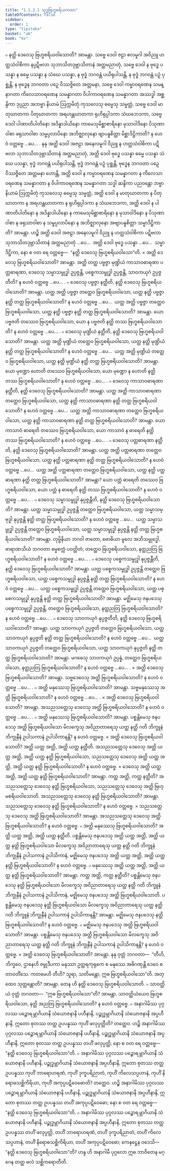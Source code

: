 ```yaml
---
title: "1.1.3.1 သုဒ္ဓဗြဟ္မစရိယကထာ"
tableOfContents: false
sidebar:
  order: 1
type: "tipitaka"
basket: "ab"
book: "kv"
---
```



<DynamicBreadcrumb />

<Division number="269" book="kv" e="ch" v="32" p="80">

<Paragraph number="527" book="kv">
๐ နတ္ထိ ဒေဝေသု ဗြဟ္မစရိယဝါသောတိ? အာမန္တာ. သဗ္ဗေ ဒေဝါ ဇဠာ ဧလမူဂါ အဝိညူ ဟတ္ထသံဝါစိကာ နပ္ပဋိဗလာ သုဘာသိတဒုဗ္ဘာသိတာနံ အတ္ထမညာတုံ, သဗ္ဗေ ဒေဝါ န ဗုဒ္ဓေ ပသန္နာ န ဓမ္မေ ပသန္နာ န သံဃေ ပသန္နာ, န ဗုဒ္ဓံ ဘဂဝန္တံ ပယိရုပါသန္တိ, န ဗုဒ္ဓံ ဘဂဝန္တံ ပဉှံ ပုစ္ဆန္တိ, န ဗုဒ္ဓေန ဘဂဝတာ ပဉှေ ဝိဿဇ္ဇိတေ အတ္တမနာ, သဗ္ဗေ ဒေဝါ ကမ္မာဝရဏေန သမန္နာဂတာ ကိလေသာဝရဏေန သမန္နာဂတာ ဝိပါကာဝရဏေန သမန္နာဂတာ အဿဒ္ဓါ အစ္ဆန္ဒိကာ ဒုပ္ပညာ အဘဗ္ဗာ နိယာမံ ဩက္ကမိတုံ ကုသလေသု ဓမ္မေသု သမ္မတ္တံ, သဗ္ဗေ ဒေဝါ မာတုဃာတကာ ပိတုဃာတကာ အရဟန္တဃာတကာ ရုဟိရုပ္ပါဒကာ သံဃဘေဒကာ, သဗ္ဗေ ဒေဝါ ပါဏာတိပါတိနော အဒိန္နာဒါယိနော ကာမေသုမိစ္ဆာစာရိနော မုသာဝါဒိနော ပိသုဏာဝါစာ ဖရုသာဝါစာ သမ္ဖပ္ပလာပိနော အဘိဇ္ဈာလုနော ဗျာပန္နစိတ္တာ မိစ္ဆာဒိဋ္ဌိကာတိ? န ဟေဝံ ဝတ္တဗ္ဗေ …ပေ… .
</Paragraph>

<Paragraph number="528" book="kv">
နနု အတ္ထိ ဒေဝါ အဇဠာ အနေလမူဂါ ဝိညူ န ဟတ္ထသံဝါစိကာ ပဋိဗလာ သုဘာသိတဒုဗ္ဘာသိတာနံ အတ္ထမညာတုံ, အတ္ထိ ဒေဝါ ဗုဒ္ဓေ ပသန္နာ ဓမ္မေ ပသန္နာ သံဃေ ပသန္နာ, ဗုဒ္ဓံ ဘဂဝန္တံ ပယိရုပါသန္တိ, ဗုဒ္ဓံ ဘဂဝန္တံ ပဉှံ ပုစ္ဆန္တိ, ဗုဒ္ဓေန ဘဂဝတာ ပဉှေ ဝိဿဇ္ဇိတေ အတ္တမနာ ဟောန္တိ, အတ္ထိ ဒေဝါ န ကမ္မာဝရဏေန သမန္နာဂတာ န ကိလေသာဝရဏေန သမန္နာဂတာ န ဝိပါကာဝရဏေန သမန္နာဂတာ သဒ္ဓါ ဆန္ဒိကာ ပညဝန္တော ဘဗ္ဗာ နိယာမံ ဩက္ကမိတုံ ကုသလေသု ဓမ္မေသု သမ္မတ္တံ, အတ္ထိ ဒေဝါ န မာတုဃာတကာ န ပိတုဃာတကာ န အရဟန္တဃာတကာ န ရုဟိရုပ္ပါဒကာ န သံဃဘေဒကာ, အတ္ထိ ဒေဝါ န ပါဏာတိပါတိနော န အဒိန္နာဒါယိနော န ကာမေသုမိစ္ဆာစာရိနော န မုသာဝါဒိနော န ပိသုဏာဝါစာ န ဖရုသာဝါစာ န သမ္ဖပ္ပလာပိနော န အဘိဇ္ဈာလုနော အဗျာပန္နစိတ္တာ သမ္မာဒိဋ္ဌိကာတိ? အာမန္တာ.
</Paragraph>

<Paragraph number="529" book="kv">
ဟဉ္စိ အတ္ထိ ဒေဝါ အဇဠာ အနေလမူဂါ ဝိညူ န ဟတ္ထသံဝါစိကာ ပဋိဗလာ သုဘာသိတဒုဗ္ဘာသိတာနံ အတ္ထမညာတုံ …ပေ…  အတ္ထိ ဒေဝါ ဗုဒ္ဓေ ပသန္နာ …ပေ…  သမ္မာဒိဋ္ဌိကာ, နော စ ဝတ ရေ ဝတ္တဗ္ဗေ—  “နတ္ထိ ဒေဝေသု ဗြဟ္မစရိယဝါသော”တိ.
</Paragraph>

</Division>
<Division number="270" book="kv" e="ch" v="32" p="81">

<Paragraph number="530" book="kv">
× အတ္ထိ ဒေဝေသု ဗြဟ္မစရိယဝါသောတိ? အာမန္တာ. အတ္ထိ တတ္ထ ပဗ္ဗဇ္ဇာ မုဏ္ဍိယံ ကာသာဝဓာရဏာ ပတ္တဓာရဏာ, ဒေဝေသု သမ္မာသမ္ဗုဒ္ဓါ ဥပ္ပဇ္ဇန္တိ, ပစ္စေကသမ္ဗုဒ္ဓါ ဥပ္ပဇ္ဇန္တိ, သာဝကယုဂံ ဥပ္ပဇ္ဇတီတိ? န ဟေဝံ ဝတ္တဗ္ဗေ …ပေ… .
</Paragraph>

<Paragraph number="531" book="kv">
๐ ဒေဝေသု ပဗ္ဗဇ္ဇာ နတ္ထီတိ, နတ္ထိ ဒေဝေသု ဗြဟ္မစရိယဝါသောတိ? အာမန္တာ. ယတ္ထ အတ္ထိ ပဗ္ဗဇ္ဇာ တတ္ထေဝ ဗြဟ္မစရိယဝါသော, ယတ္ထ နတ္ထိ ပဗ္ဗဇ္ဇာ နတ္ထိ တတ္ထ ဗြဟ္မစရိယဝါသောတိ? န ဟေဝံ ဝတ္တဗ္ဗေ …ပေ…  ယတ္ထ အတ္ထိ ပဗ္ဗဇ္ဇာ တတ္ထေဝ ဗြဟ္မစရိယဝါသော, ယတ္ထ နတ္ထိ ပဗ္ဗဇ္ဇာ နတ္ထိ တတ္ထ ဗြဟ္မစရိယဝါသောတိ? အာမန္တာ. ယော ပဗ္ဗဇတိ တဿေဝ ဗြဟ္မစရိယဝါသော, ယော န ပဗ္ဗဇတိ နတ္ထိ တဿ ဗြဟ္မစရိယဝါသောတိ? န ဟေဝံ ဝတ္တဗ္ဗေ …ပေ… .
</Paragraph>

<Paragraph number="532" book="kv">
๐ ဒေဝေသု မုဏ္ဍိယံ နတ္ထီတိ, နတ္ထိ ဒေဝေသု ဗြဟ္မစရိယဝါသောတိ? အာမန္တာ. ယတ္ထ အတ္ထိ မုဏ္ဍိယံ တတ္ထေဝ ဗြဟ္မစရိယဝါသော, ယတ္ထ နတ္ထိ မုဏ္ဍိယံ နတ္ထိ တတ္ထ ဗြဟ္မစရိယဝါသောတိ? န ဟေဝံ ဝတ္တဗ္ဗေ …ပေ…  ယတ္ထ အတ္ထိ မုဏ္ဍိယံ တတ္ထေဝ ဗြဟ္မစရိယဝါသော, ယတ္ထ နတ္ထိ မုဏ္ဍိယံ နတ္ထိ တတ္ထ ဗြဟ္မစရိယဝါသောတိ? အာမန္တာ. ယော မုဏ္ဍော ဟောတိ တဿေဝ ဗြဟ္မစရိယဝါသော, ယော မုဏ္ဍော န ဟောတိ နတ္ထိ တဿ ဗြဟ္မစရိယဝါသောတိ? န ဟေဝံ ဝတ္တဗ္ဗေ …ပေ… .
</Paragraph>

<Paragraph number="533" book="kv">
๐ ဒေဝေသု ကာသာဝဓာရဏာ နတ္ထီတိ, နတ္ထိ ဒေဝေသု ဗြဟ္မစရိယဝါသောတိ? အာမန္တာ. ယတ္ထ အတ္ထိ ကာသာဝဓာရဏာ တတ္ထေဝ ဗြဟ္မစရိယဝါသော, ယတ္ထ နတ္ထိ ကာသာဝဓာရဏာ နတ္ထိ တတ္ထ ဗြဟ္မစရိယဝါသောတိ? န ဟေဝံ ဝတ္တဗ္ဗေ …ပေ…  ယတ္ထ အတ္ထိ ကာသာဝဓာရဏာ တတ္ထေဝ ဗြဟ္မစရိယဝါသော, ယတ္ထ နတ္ထိ ကာသာဝဓာရဏာ နတ္ထိ တတ္ထ ဗြဟ္မစရိယဝါသောတိ? အာမန္တာ. ယော ကာသာဝံ ဓာရေတိ တဿေဝ ဗြဟ္မစရိယဝါသော, ယော ကာသာဝံ န ဓာရေတိ နတ္ထိ တဿ ဗြဟ္မစရိယဝါသောတိ? န ဟေဝံ ဝတ္တဗ္ဗေ …ပေ… .
</Paragraph>

<Paragraph number="534" book="kv">
๐ ဒေဝေသု ပတ္တဓာရဏာ နတ္ထီတိ, နတ္ထိ ဒေဝေသု ဗြဟ္မစရိယဝါသောတိ? အာမန္တာ. ယတ္ထ အတ္ထိ ပတ္တဓာရဏာ တတ္ထေဝ ဗြဟ္မစရိယဝါသော, ယတ္ထ နတ္ထိ ပတ္တဓာရဏာ နတ္ထိ တတ္ထ ဗြဟ္မစရိယဝါသောတိ? န ဟေဝံ ဝတ္တဗ္ဗေ …ပေ…  ယတ္ထ အတ္ထိ ပတ္တဓာရဏာ တတ္ထေဝ ဗြဟ္မစရိယဝါသော, ယတ္ထ နတ္ထိ ပတ္တဓာရဏာ နတ္ထိ တတ္ထ ဗြဟ္မစရိယဝါသောတိ? အာမန္တာ? ယော ပတ္တံ ဓာရေတိ တဿေဝ ဗြဟ္မစရိယဝါသော, ယော ပတ္တံ န ဓာရေတိ နတ္ထိ တဿ ဗြဟ္မစရိယဝါသောတိ? န ဟေဝံ ဝတ္တဗ္ဗေ …ပေ… .
</Paragraph>

<Paragraph number="535" book="kv">
๐ ဒေဝေသု သမ္မာသမ္ဗုဒ္ဓါ နုပ္ပဇ္ဇန္တီတိ, နတ္ထိ ဒေဝေသု ဗြဟ္မစရိယဝါသောတိ? အာမန္တာ. ယတ္ထ သမ္မာသမ္ဗုဒ္ဓါ ဥပ္ပဇ္ဇန္တိ တတ္ထေဝ ဗြဟ္မစရိယဝါသော, ယတ္ထ သမ္မာသမ္ဗုဒ္ဓါ နုပ္ပဇ္ဇန္တိ နတ္ထိ တတ္ထ ဗြဟ္မစရိယဝါသောတိ? န ဟေဝံ ဝတ္တဗ္ဗေ …ပေ…  ယတ္ထ သမ္မာသမ္ဗုဒ္ဓါ ဥပ္ပဇ္ဇန္တိ တတ္ထေဝ ဗြဟ္မစရိယဝါသော, ယတ္ထ သမ္မာသမ္ဗုဒ္ဓါ နုပ္ပဇ္ဇန္တိ နတ္ထိ တတ္ထ ဗြဟ္မစရိယဝါသောတိ? အာမန္တာ. လုမ္ဗိနိယာ ဘဂဝါ ဇာတော, ဗောဓိယာ မူလေ အဘိသမ္ဗုဒ္ဓေါ, ဗာရာဏသိယံ ဘဂဝတာ ဓမ္မစက္ကံ ပဝတ္တိတံ; တတ္ထေဝ ဗြဟ္မစရိယဝါသော, နတ္ထညတြ ဗြဟ္မစရိယဝါသောတိ? န ဟေဝံ ဝတ္တဗ္ဗေ …ပေ… .
</Paragraph>

<Paragraph number="536" book="kv">
๐ ဒေဝေသု ပစ္စေကသမ္ဗုဒ္ဓါ နုပ္ပဇ္ဇန္တီတိ, နတ္ထိ ဒေဝေသု ဗြဟ္မစရိယဝါသောတိ? အာမန္တာ. ယတ္ထ ပစ္စေကသမ္ဗုဒ္ဓါ ဥပ္ပဇ္ဇန္တိ တတ္ထေဝ ဗြဟ္မစရိယဝါသော, ယတ္ထ ပစ္စေကသမ္ဗုဒ္ဓါ နုပ္ပဇ္ဇန္တိ နတ္ထိ တတ္ထ ဗြဟ္မစရိယဝါသောတိ? န ဟေဝံ ဝတ္တဗ္ဗေ …ပေ…  ယတ္ထ ပစ္စေကသမ္ဗုဒ္ဓါ ဥပ္ပဇ္ဇန္တိ တတ္ထေဝ ဗြဟ္မစရိယဝါသော, ယတ္ထ ပစ္စေကသမ္ဗုဒ္ဓါ နုပ္ပဇ္ဇန္တိ နတ္ထိ တတ္ထ ဗြဟ္မစရိယဝါသောတိ? အာမန္တာ. မဇ္ဈိမေသု ဇနပဒေသု ပစ္စေကသမ္ဗုဒ္ဓါ ဥပ္ပဇ္ဇန္တိ, တတ္ထေဝ ဗြဟ္မစရိယဝါသော, နတ္ထညတြ ဗြဟ္မစရိယဝါသောတိ? န ဟေဝံ ဝတ္တဗ္ဗေ …ပေ… .
</Paragraph>

<Paragraph number="537" book="kv">
๐ ဒေဝေသု သာဝကယုဂံ နုပ္ပဇ္ဇတီတိ, နတ္ထိ ဒေဝေသု ဗြဟ္မစရိယဝါသောတိ? အာမန္တာ. ယတ္ထ သာဝကယုဂံ ဥပ္ပဇ္ဇတိ တတ္ထေဝ ဗြဟ္မစရိယဝါသော, ယတ္ထ သာဝကယုဂံ နုပ္ပဇ္ဇတိ နတ္ထိ တတ္ထ ဗြဟ္မစရိယဝါသောတိ? န ဟေဝံ ဝတ္တဗ္ဗေ …ပေ…  ယတ္ထ သာဝကယုဂံ ဥပ္ပဇ္ဇတိ တတ္ထေဝ ဗြဟ္မစရိယဝါသော, ယတ္ထ သာဝကယုဂံ နုပ္ပဇ္ဇတိ နတ္ထိ တတ္ထ ဗြဟ္မစရိယဝါသောတိ? အာမန္တာ. မဂဓေသု သာဝကယုဂံ ဥပ္ပန္နံ, တတ္ထေဝ ဗြဟ္မစရိယဝါသော, နတ္ထညတြ ဗြဟ္မစရိယဝါသောတိ? န ဟေဝံ ဝတ္တဗ္ဗေ …ပေ… .
</Paragraph>

</Division>
<Division number="271" book="kv" e="ch" v="32" p="82">

<Paragraph number="538" book="kv">
× အတ္ထိ ဒေဝေသု ဗြဟ္မစရိယဝါသောတိ? အာမန္တာ. သဗ္ဗဒေဝေသု အတ္ထိ ဗြဟ္မစရိယဝါသောတိ? န ဟေဝံ ဝတ္တဗ္ဗေ …ပေ… .
</Paragraph>

<Paragraph number="539" book="kv">
๐ အတ္ထိ မနုဿေသု ဗြဟ္မစရိယဝါသောတိ? အာမန္တာ. သဗ္ဗမနုဿေသု အတ္ထိ ဗြဟ္မစရိယဝါသောတိ? န ဟေဝံ ဝတ္တဗ္ဗေ …ပေ… .
</Paragraph>

<Paragraph number="540" book="kv">
× အတ္ထိ ဒေဝေသု ဗြဟ္မစရိယဝါသောတိ? အာမန္တာ. အသညသတ္တေသု ဒေဝေသု အတ္ထိ ဗြဟ္မစရိယဝါသောတိ? န ဟေဝံ ဝတ္တဗ္ဗေ …ပေ… .
</Paragraph>

<Paragraph number="541" book="kv">
๐ အတ္ထိ မနုဿေသု ဗြဟ္မစရိယဝါသောတိ? အာမန္တာ. ပစ္စန္တိမေသု ဇနပဒေသု အတ္ထိ ဗြဟ္မစရိယဝါသော မိလက္ခေသု အဝိညာတာရေသု ယတ္ထ နတ္ထိ ဂတိ ဘိက္ခူနံ ဘိက္ခုနီနံ ဥပါသကာနံ ဥပါသိကာနန္တိ? န ဟေဝံ ဝတ္တဗ္ဗေ.
</Paragraph>

<Paragraph number="542" book="kv">
× အတ္ထိ ဒေဝေသု ဗြဟ္မစရိယဝါသောတိ? အတ္ထိ ယတ္ထ အတ္ထိ, အတ္ထိ ယတ္ထ နတ္ထီတိ. အသညသတ္တေသု ဒေဝေသု အတ္ထိ ယတ္ထ အတ္ထိ, အတ္ထိ ယတ္ထ နတ္ထိ ဗြဟ္မစရိယဝါသော, သညသတ္တေသု ဒေဝေသု အတ္ထိ ယတ္ထ အတ္ထိ, အတ္ထိ ယတ္ထ နတ္ထိ ဗြဟ္မစရိယဝါသောတိ? န ဟေဝံ ဝတ္တဗ္ဗေ.
</Paragraph>

<Paragraph number="543" book="kv">
× ဒေဝေသု အတ္ထိ ယတ္ထ အတ္ထိ, အတ္ထိ ယတ္ထ နတ္ထိ ဗြဟ္မစရိယဝါသောတိ? အာမန္တာ. ကတ္ထ အတ္ထိ, ကတ္ထ နတ္ထီတိ? အသညသတ္တေသု ဒေဝေသု နတ္ထိ ဗြဟ္မစရိယဝါသော, သညသတ္တေသု ဒေဝေသု အတ္ထိ ဗြဟ္မစရိယဝါသောတိ. အသညသတ္တေသု ဒေဝေသု နတ္ထိ ဗြဟ္မစရိယဝါသောတိ? အာမန္တာ. သညသတ္တေသု ဒေဝေသု နတ္ထိ ဗြဟ္မစရိယဝါသောတိ? န ဟေဝံ ဝတ္တဗ္ဗေ.
</Paragraph>

<Paragraph number="544" book="kv">
× သညသတ္တေသု ဒေဝေသု အတ္ထိ ဗြဟ္မစရိယဝါသောတိ? အာမန္တာ. အသညသတ္တေသု ဒေဝေသု အတ္ထိ ဗြဟ္မစရိယဝါသောတိ? န ဟေဝံ ဝတ္တဗ္ဗေ.
</Paragraph>

<Paragraph number="545" book="kv">
๐ အတ္ထိ မနုဿေသု ဗြဟ္မစရိယဝါသောတိ? အတ္ထိ ယတ္ထ အတ္ထိ, အတ္ထိ ယတ္ထ နတ္ထီတိ. ပစ္စန္တိမေသု ဇနပဒေသု အတ္ထိ ယတ္ထ အတ္ထိ, အတ္ထိ ယတ္ထ နတ္ထိ ဗြဟ္မစရိယဝါသော မိလက္ခေသု အဝိညာတာရေသု ယတ္ထ နတ္ထိ ဂတိ ဘိက္ခူနံ ဘိက္ခုနီနံ ဥပါသကာနံ ဥပါသိကာနံ, မဇ္ဈိမေသု ဇနပဒေသု အတ္ထိ ယတ္ထ အတ္ထိ, အတ္ထိ ယတ္ထ နတ္ထိ ဗြဟ္မစရိယဝါသောတိ? န ဟေဝံ ဝတ္တဗ္ဗေ.
</Paragraph>

<Paragraph number="546" book="kv">
๐ မနုဿေသု အတ္ထိ ယတ္ထ အတ္ထိ, အတ္ထိ ယတ္ထ နတ္ထိ ဗြဟ္မစရိယဝါသောတိ? အာမန္တာ. ကတ္ထ အတ္ထိ, ကတ္ထ နတ္ထီတိ? ပစ္စန္တိမေသု ဇနပဒေသု နတ္ထိ ဗြဟ္မစရိယဝါသော မိလက္ခေသု အဝိညာတာရေသု ယတ္ထ နတ္ထိ ဂတိ ဘိက္ခူနံ ဘိက္ခုနီနံ ဥပါသကာနံ ဥပါသိကာနံ, မဇ္ဈိမေသု ဇနပဒေသု အတ္ထိ ဗြဟ္မစရိယဝါသောတိ. ပစ္စန္တိမေသု ဇနပဒေသု နတ္ထိ ဗြဟ္မစရိယဝါသော မိလက္ခေသု အဝိညာတာရေသု ယတ္ထ နတ္ထိ ဂတိ ဘိက္ခူနံ ဘိက္ခုနီနံ ဥပါသကာနံ ဥပါသိကာနန္တိ? အာမန္တာ. မဇ္ဈိမေသု ဇနပဒေသု နတ္ထိ ဗြဟ္မစရိယဝါသောတိ? န ဟေဝံ ဝတ္တဗ္ဗေ.
</Paragraph>

<Paragraph number="547" book="kv">
๐ မဇ္ဈိမေသု ဇနပဒေသု အတ္ထိ ဗြဟ္မစရိယဝါသောတိ? အာမန္တာ. ပစ္စန္တိမေသု ဇနပဒေသု အတ္ထိ ဗြဟ္မစရိယဝါသော မိလက္ခေသု အဝိညာတာရေသု ယတ္ထ နတ္ထိ ဂတိ ဘိက္ခူနံ ဘိက္ခုနီနံ ဥပါသကာနံ ဥပါသိကာနန္တိ? န ဟေဝံ ဝတ္တဗ္ဗေ.
</Paragraph>

<Paragraph number="548" book="kv">
× အတ္ထိ ဒေဝေသု ဗြဟ္မစရိယဝါသောတိ? အာမန္တာ. နနု ဝုတ္တံ ဘဂဝတာ—  “တီဟိ, ဘိက္ခဝေ, ဌာနေဟိ ဇမ္ဗုဒီပကာ မနုဿာ ဥတ္တရကုရုကေ စ မနုဿေ အဓိဂဏှန္တိ ဒေဝေ စ တာဝတိံသေ. ကတမေဟိ တီဟိ? သူရာ, သတိမန္တော, ဣဓ ဗြဟ္မစရိယဝါသော”တိ. အတ္ထေဝ သုတ္တန္တောတိ? အာမန္တာ. တေန ဟိ နတ္ထိ ဒေဝေသု ဗြဟ္မစရိယဝါသောတိ.
</Paragraph>

<Paragraph number="549" book="kv">
๐ သာဝတ္ထိယံ ဝုတ္တံ ဘဂဝတာ—  “ဣဓ ဗြဟ္မစရိယဝါသော”တိ? အာမန္တာ. သာဝတ္ထိယံယေဝ ဗြဟ္မစရိယဝါသော, နတ္ထိ အညတြ ဗြဟ္မစရိယဝါသောတိ? န ဟေဝံ ဝတ္တဗ္ဗေ.
</Paragraph>

</Division>
<Division number="272" book="kv" e="ch" v="32" p="84">

<Paragraph number="550" book="kv">
๐ အနာဂါမိဿ ပုဂ္ဂလဿ ပဉ္စောရမ္ဘာဂိယာနိ သံယောဇနာနိ ပဟီနာနိ, ပဉ္စုဒ္ဓမ္ဘာဂိယာနိ သံယောဇနာနိ အပ္ပဟီနာနိ, ဣတော စုတဿ တတ္ထ ဥပပန္နဿ ကုဟိံ ဖလုပ္ပတ္တီတိ? တတ္ထေဝ. ဟဉ္စိ အနာဂါမိဿ ပုဂ္ဂလဿ ပဉ္စောရမ္ဘာဂိယာနိ သံယောဇနာနိ ပဟီနာနိ, ပဉ္စုဒ္ဓမ္ဘာဂိယာနိ သံယောဇနာနိ အပ္ပဟီနာနိ, ဣတော စုတဿ တတ္ထ ဥပပန္နဿ တဟိံ ဖလုပ္ပတ္တိ; နော စ ဝတ ရေ ဝတ္တဗ္ဗေ—  “နတ္ထိ ဒေဝေသု ဗြဟ္မစရိယဝါသော”တိ.
</Paragraph>

<Paragraph number="551" book="kv">
๐ အနာဂါမိဿ ပုဂ္ဂလဿ ပဉ္စောရမ္ဘာဂိယာနိ သံယောဇနာနိ ပဟီနာနိ, ပဉ္စုဒ္ဓမ္ဘာဂိယာနိ သံယောဇနာနိ အပ္ပဟီနာနိ, ဣတော စုတဿ တတ္ထ ဥပပန္နဿ ကုဟိံ ဘာရောဟရဏံ, ကုဟိံ ဒုက္ခပရိညာတံ, ကုဟိံ ကိလေသပ္ပဟာနံ, ကုဟိံ နိရောဓသစ္ဆိကိရိယာ, ကုဟိံ အကုပ္ပပဋိဝေဓောတိ? တတ္ထေဝ. ဟဉ္စိ အနာဂါမိဿ ပုဂ္ဂလဿ ပဉ္စောရမ္ဘာဂိယာနိ သံယောဇနာနိ ပဟီနာနိ, ပဉ္စုဒ္ဓမ္ဘာဂိယာနိ သံယောဇနာနိ အပ္ပဟီနာနိ, ဣတော စုတဿ တတ္ထ ဥပပန္နဿ တဟိံ အကုပ္ပပဋိဝေဓော; နော စ ဝတ ရေ ဝတ္တဗ္ဗေ—  “နတ္ထိ ဒေဝေသု ဗြဟ္မစရိယဝါသော”တိ.
</Paragraph>

<Paragraph number="552" book="kv">
๐ အနာဂါမိဿ ပုဂ္ဂလဿ ပဉ္စောရမ္ဘာဂိယာနိ သံယောဇနာနိ ပဟီနာနိ, ပဉ္စုဒ္ဓမ္ဘာဂိယာနိ သံယောဇနာနိ အပ္ပဟီနာနိ, ဣတော စုတဿ တတ္ထ ဥပပန္နဿ တဟိံ ဖလုပ္ပတ္တိ, တဟိံ ဘာရောဟရဏံ, တဟိံ ဒုက္ခပရိညာတံ, တဟိံ ကိလေသပ္ပဟာနံ, တဟိံ နိရောဓသစ္ဆိကိရိယာ, တဟိံ အကုပ္ပပဋိဝေဓော; ကေနဋ္ဌေန ဝဒေသိ—  “နတ္ထိ ဒေဝေသု ဗြဟ္မစရိယဝါသော”တိ? ဟန္ဒ ဟိ အနာဂါမီ ပုဂ္ဂလော ဣဓ ဘာဝိတေန မဂ္ဂေန တတ္ထ ဖလံ သစ္ဆိကရောတီတိ.
</Paragraph>
</Division>